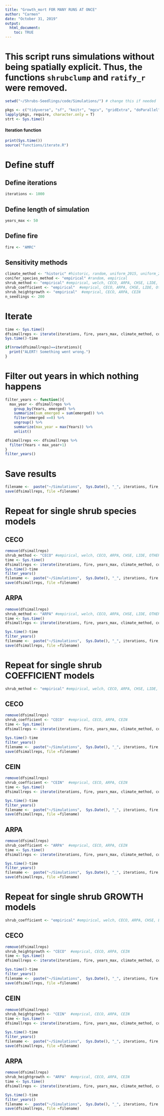 ```yaml
---
title: "Growth_mort FOR MANY RUNS AT ONCE"
author: "Carmen"
date: "October 31, 2019"
output: 
  html_document:
    toc: TRUE
---
```


# This script runs simulations without being spatially explicit. Thus, the functions `shrubclump` and `ratify_r` were removed.

```r
setwd("~/Shrubs-Seedlings/code/Simulations/") # change this if needed

pkgs <- c("tidyverse", "sf", "knitr", "mgcv", "gridExtra", "doParallel")
lapply(pkgs, require, character.only = T)
strt <- Sys.time()
```

#### Iteration function
```r
print(Sys.time())
source("functions/iterate.R")
```

# Define stuff

## Define iterations
```r
iterations <- 1000
```

## Define length of simulation
```r
years_max <- 50
```

## Define fire
```r
fire <- "AMRC"
```

## Sensitivity methods
```r
climate_method <- "historic" #historic, random, uniform_2015, uniform_2016, uniform_2017
conifer_species_method <- "empirical" #random, empirical
shrub_method <- "empirical" #empirical, welch, CECO, ARPA, CHSE, LIDE, OTHER
shrub_coefficient <- "empirical"  #emprical, CECO, ARPA, CHSE, LIDE, Other
shrub_heightgrowth <- "empirical"  #emprical, CECO, ARPA, CEIN
n_seedlings <- 200
```

# Iterate 
```r
time <- Sys.time()
dfsimallreps <- iterate(iterations, fire, years_max, climate_method, conifer_species_method, shrub_method, n_seedlings, shrub_coefficient, shrub_heightgrowth)
Sys.time()-time
```

```r
if(nrow(dfsimallreps)==iterations){
  print("ALERT! Something went wrong.")
}
```

# Filter out years in which nothing happens
```r
filter_years <- function(){
  max_year <- dfsimallreps %>% 
    group_by(Years, emerged) %>% 
    summarize(sum_emerged = sum(emerged)) %>% 
    filter(emerged ==0) %>% 
    ungroup() %>% 
    summarize(max_year = max(Years)) %>% 
    unlist()

dfsimallreps <<- dfsimallreps %>% 
  filter(Years < max_year+1)
}
filter_years()
```
 
# Save results
```r
filename <-  paste("~/Simulations",  Sys.Date(), "_", iterations, fire, "_",  shrub_method, "_", shrub_coefficient, "coef_", shrub_heightgrowth, "growth.Rdata", sep = "")
save(dfsimallreps, file =filename)
```

# Repeat for single shrub species models

## CECO
```r
remove(dfsimallreps)
shrub_method <- "CECO" #empirical, welch, CECO, ARPA, CHSE, LIDE, OTHER
time <- Sys.time()
dfsimallreps <- iterate(iterations, fire, years_max, climate_method, conifer_species_method, shrub_method, n_seedlings, shrub_coefficient, shrub_heightgrowth)
Sys.time()-time
filter_years()
filename <-  paste("~/Simulations",  Sys.Date(), "_", iterations, fire, "_",  shrub_method, "_", shrub_coefficient, "coef_", shrub_heightgrowth, "growth.Rdata", sep = "")
save(dfsimallreps, file =filename)
```

## ARPA
```r
remove(dfsimallreps)
shrub_method <- "ARPA" #empirical, welch, CECO, ARPA, CHSE, LIDE, OTHER
time <- Sys.time()
dfsimallreps <- iterate(iterations, fire, years_max, climate_method, conifer_species_method, shrub_method, n_seedlings, shrub_coefficient, shrub_heightgrowth)

Sys.time()-time
filter_years()
filename <-  paste("~/Simulations",  Sys.Date(), "_", iterations, fire, "_",  shrub_method, "_", shrub_coefficient, "coef_", shrub_heightgrowth, "growth.Rdata", sep = "")
save(dfsimallreps, file =filename)
```

# Repeat for single shrub COEFFICIENT models

```r
shrub_method <- "empirical" #empirical, welch, CECO, ARPA, CHSE, LIDE, OTHER
```

## CECO
```r
remove(dfsimallreps)
shrub_coefficient <- "CECO"  #emprical, CECO, ARPA, CEIN
time <- Sys.time()
dfsimallreps <- iterate(iterations, fire, years_max, climate_method, conifer_species_method, shrub_method, n_seedlings, shrub_coefficient, shrub_heightgrowth)

Sys.time()-time
filter_years()
filename <-  paste("~/Simulations",  Sys.Date(), "_", iterations, fire, "_",  shrub_method, "_", shrub_coefficient, "coef_", shrub_heightgrowth, "growth.Rdata", sep = "")
save(dfsimallreps, file =filename)
```

## CEIN
```r
remove(dfsimallreps)
shrub_coefficient <- "CEIN"  #emprical, CECO, ARPA, CEIN
time <- Sys.time()
dfsimallreps <- iterate(iterations, fire, years_max, climate_method, conifer_species_method, shrub_method, n_seedlings, shrub_coefficient, shrub_heightgrowth)

Sys.time()-time
filter_years()
filename <-  paste("~/Simulations",  Sys.Date(), "_", iterations, fire, "_",  shrub_method, "_", shrub_coefficient, "coef_", shrub_heightgrowth, "growth.Rdata", sep = "")
save(dfsimallreps, file =filename)
```

## ARPA
```r
remove(dfsimallreps)
shrub_coefficient <- "ARPA"  #emprical, CECO, ARPA, CEIN
time <- Sys.time()
dfsimallreps <- iterate(iterations, fire, years_max, climate_method, conifer_species_method, shrub_method, n_seedlings, shrub_coefficient, shrub_heightgrowth)

Sys.time()-time
filter_years()
filename <-  paste("~/Simulations",  Sys.Date(), "_", iterations, fire, "_",  shrub_method, "_", shrub_coefficient, "coef_", shrub_heightgrowth, "growth.Rdata", sep = "")
save(dfsimallreps, file =filename)
```


# Repeat for single shrub GROWTH models

```r
shrub_coefficient <- "empirical" #empirical, welch, CECO, ARPA, CHSE, LIDE, OTHER
```

## CECO
```r
remove(dfsimallreps)
shrub_heightgrowth <- "CECO"  #emprical, CECO, ARPA, CEIN
time <- Sys.time()
dfsimallreps <- iterate(iterations, fire, years_max, climate_method, conifer_species_method, shrub_method, n_seedlings, shrub_coefficient, shrub_heightgrowth)

Sys.time()-time
filter_years()
filename <-  paste("~/Simulations",  Sys.Date(), "_", iterations, fire, "_",  shrub_method, "_", shrub_coefficient, "coef_", shrub_heightgrowth, "growth.Rdata", sep = "")
save(dfsimallreps, file =filename)
```

## CEIN
```r
remove(dfsimallreps)
shrub_heightgrowth <- "CEIN"  #emprical, CECO, ARPA, CEIN
time <- Sys.time()
dfsimallreps <- iterate(iterations, fire, years_max, climate_method, conifer_species_method, shrub_method, n_seedlings, shrub_coefficient, shrub_heightgrowth)

Sys.time()-time
filter_years()
filename <-  paste("~/Simulations",  Sys.Date(), "_", iterations, fire, "_",  shrub_method, "_", shrub_coefficient, "coef_", shrub_heightgrowth, "growth.Rdata", sep = "")
save(dfsimallreps, file =filename)
```

## ARPA
```r
remove(dfsimallreps)
shrub_heightgrowth <- "ARPA"  #emprical, CECO, ARPA, CEIN
time <- Sys.time()
dfsimallreps <- iterate(iterations, fire, years_max, climate_method, conifer_species_method, shrub_method, n_seedlings, shrub_coefficient, shrub_heightgrowth)

Sys.time()-time
filter_years()
filename <-  paste("~/Simulations",  Sys.Date(), "_", iterations, fire, "_",  shrub_method, "_", shrub_coefficient, "coef_", shrub_heightgrowth, "growth.Rdata", sep = "")
save(dfsimallreps, file =filename)
```
